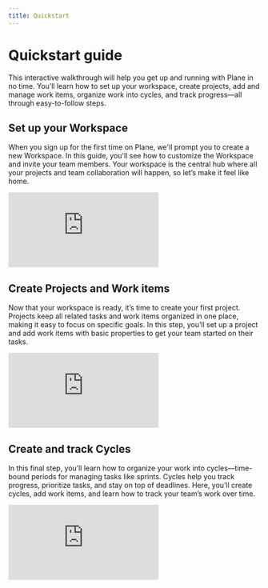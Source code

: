 ```yaml
---
title: Quickstart
---
```


# Quickstart guide

This interactive walkthrough will help you get up and running with Plane in no time. You’ll learn how to set up your workspace, create projects, add and manage work items, organize work into cycles, and track progress—all through easy-to-follow steps.

## Set up your Workspace

When you sign up for the first time on Plane, we'll prompt you to create a new Workspace. In this guide, you'll see how to customize the Workspace and invite your team members. Your workspace is the central hub where all your projects and team collaboration will happen, so let’s make it feel like home.

<div style={{ position: "relative", paddingBottom: "calc(56.67989417989418% + 41px)", height: "0", width: "100%" }}>
    <iframe src="https://demo.arcade.software/dbAr7rGeeZux5wELkt8l?embed&embed_mobile=tab&embed_desktop=inline&show_copy_link=true" frameborder="0" loading="lazy" webkitallowfullscreen mozallowfullscreen allowfullscreen style={{ position: "absolute", top: "0", left: "0", width: "100%", height: "100%", colorScheme: "light"}} title="Set up your workspace">
    </iframe>
</div>

## Create Projects and Work items

Now that your workspace is ready, it’s time to create your first project. Projects keep all related tasks and work items organized in one place, making it easy to focus on specific goals. In this step, you’ll set up a project and add work items with basic properties to get your team started on their tasks.

<div style={{ position: "relative", paddingBottom: "calc(56.67989417989418% + 41px)", height: "0", width: "100%" }}>
    <iframe src="https://demo.arcade.software/tZYxYSxhhZqPV7dMoCFG?embed&embed_mobile=tab&embed_desktop=inline&show_copy_link=true" frameborder="0" loading="lazy" webkitallowfullscreen mozallowfullscreen allowfullscreen style={{ position: "absolute", top: "0", left: "0", width: "100%", height: "100%", colorScheme: "light"}} title="Set up your workspace">
    </iframe>
</div>


## Create and track Cycles

In this final step, you’ll learn how to organize your work into cycles—time-bound periods for managing tasks like sprints. Cycles help you track progress, prioritize tasks, and stay on top of deadlines. Here, you’ll create cycles, add work items, and learn how to track your team’s work over time.

<div style={{ position: "relative", paddingBottom: "calc(56.67989417989418% + 41px)", height: "0", width: "100%" }}>
    <iframe src="https://demo.arcade.software/KwDnMqpyMLPgWH3s0tv8?embed&embed_mobile=tab&embed_desktop=inline&show_copy_link=true" frameborder="0" loading="lazy" webkitallowfullscreen mozallowfullscreen allowfullscreen style={{ position: "absolute", top: "0", left: "0", width: "100%", height: "100%", colorScheme: "light"}} title="Set up your workspace">
    </iframe>
</div>